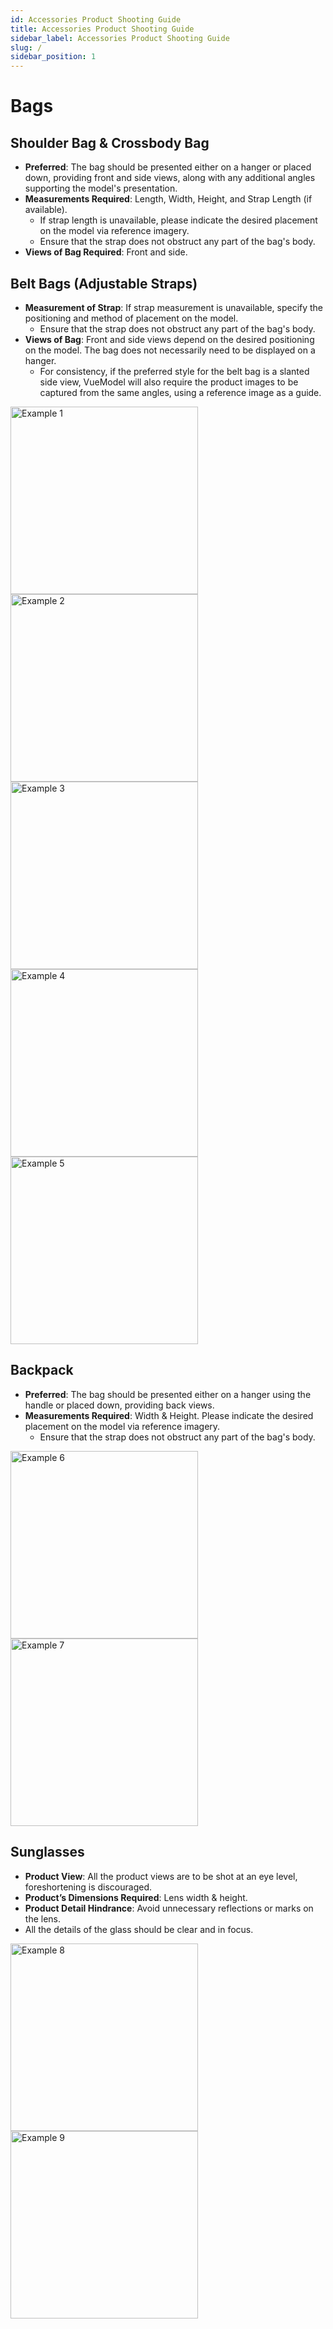 ```yaml
---
id: Accessories Product Shooting Guide
title: Accessories Product Shooting Guide
sidebar_label: Accessories Product Shooting Guide
slug: /
sidebar_position: 1
---
```


# Bags

## Shoulder Bag & Crossbody Bag

- **Preferred**: The bag should be presented either on a hanger or placed down, providing front and side views, along with any additional angles supporting the model's presentation.
- **Measurements Required**: Length, Width, Height, and Strap Length (if available).
  - If strap length is unavailable, please indicate the desired placement on the model via reference imagery.
  - Ensure that the strap does not obstruct any part of the bag's body.
- **Views of Bag Required**: Front and side.

## Belt Bags (Adjustable Straps)

- **Measurement of Strap**: If strap measurement is unavailable, specify the positioning and method of placement on the model.
  - Ensure that the strap does not obstruct any part of the bag's body.
- **Views of Bag**: Front and side views depend on the desired positioning on the model. The bag does not necessarily need to be displayed on a hanger.
  - For consistency, if the preferred style for the belt bag is a slanted side view, VueModel will also require the product images to be captured from the same angles, using a reference image as a guide.

<img src="https://d1r1e7xjkfj7nz.cloudfront.net/accessories_product_shooting_guide1.jpg" alt="Example 1" width="300"/>
<img src="https://d1r1e7xjkfj7nz.cloudfront.net/accessories_product_shooting_guide2.jpg" alt="Example 2" width="300"/>
<img src="https://d1r1e7xjkfj7nz.cloudfront.net/accessories_product_shooting_guide3.jpg" alt="Example 3" width="300"/>
<img src="https://d1r1e7xjkfj7nz.cloudfront.net/accessories_product_shooting_guide4.jpg" alt="Example 4" width="300"/>
<img src="https://d1r1e7xjkfj7nz.cloudfront.net/accessories_product_shooting_guide5.jpg" alt="Example 5" width="300"/>

## Backpack

- **Preferred**: The bag should be presented either on a hanger using the handle or placed down, providing back views.
- **Measurements Required**: Width & Height. Please indicate the desired placement on the model via reference imagery.
  - Ensure that the strap does not obstruct any part of the bag's body.

<img src="https://d1r1e7xjkfj7nz.cloudfront.net/accessories_product_shooting_guide10.jpg" alt="Example 6" width="300"/>
<img src="https://d1r1e7xjkfj7nz.cloudfront.net/accessories_product_shooting_guide11.jpg" alt="Example 7" width="300"/>

## Sunglasses

- **Product View**: All the product views are to be shot at an eye level, foreshortening is discouraged.
- **Product’s Dimensions Required**: Lens width & height.
- **Product Detail Hindrance**: Avoid unnecessary reflections or marks on the lens.
- All the details of the glass should be clear and in focus.

<img src="https://d1r1e7xjkfj7nz.cloudfront.net/accessories_product_shooting_guide12.png" alt="Example 8" width="300"/>
<img src="https://d1r1e7xjkfj7nz.cloudfront.net/accessories_product_shooting_guide13.jpg" alt="Example 9" width="300"/>
